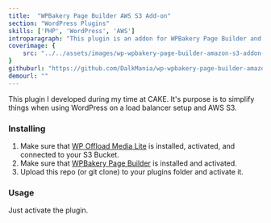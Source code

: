 ```yaml
---
title:  "WPBakery Page Builder AWS S3 Add-on"
section: "WordPress Plugins"
skills: ['PHP', 'WordPress', 'AWS']
introparagraph: "This plugin is an addon for WPBakery Page Builder and is useful when you happen to store your WP Media Library in an Amazon S3 Bucket and use the page builder's custom css functions."
coverimage: {
    src: "../../assets/images/wp-wpbakery-page-builder-amazon-s3-addon-cover-image.jpg"
}
githuburl: "https://github.com/DalkMania/wp-wpbakery-page-builder-amazon-s3-addon"
demourl: ""
---
```


This plugin I developed during my time at CAKE. It's purpose is to simplify things when using WordPress on a load balancer setup and AWS S3. 

### Installing

1. Make sure that [WP Offload Media Lite][wp-offload] is installed, activated, and connected to your S3 Bucket.
2. Make sure that [WPBakery Page Builder][wpbakery.com] is installed and activated.
3. Upload this repo (or git clone) to your plugins folder and activate it.

### Usage

Just activate the plugin.

[wpbakery.com]: https://wpbakery.com/
[aws-s3]: https://aws.amazon.com/s3/
[wp-offload]: https://wordpress.org/plugins/amazon-s3-and-cloudfront/
